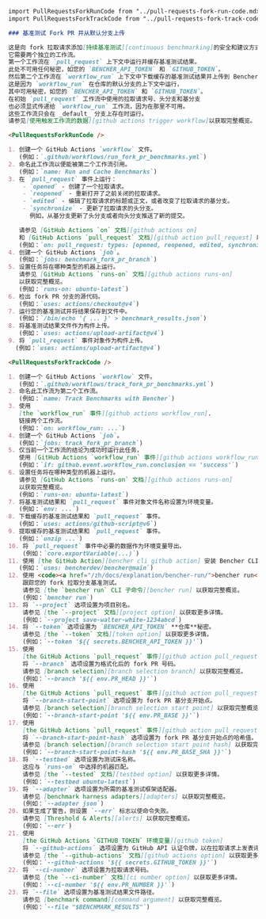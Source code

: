 ```markdown
import PullRequestsForkRunCode from "../pull-requests-fork-run-code.mdx";
import PullRequestsForkTrackCode from "../pull-requests-fork-track-code.mdx";

### 基准测试 Fork PR 并从默认分支上传

这是向 fork 拉取请求添加[持续基准测试][continuous benchmarking]的安全和建议方式。
它需要两个独立的工作流。
第一个工作流在 `pull_request` 上下文中运行并缓存基准测试结果。
此处不可用任何秘密，如您的 `BENCHER_API_TOKEN` 和 `GITHUB_TOKEN`。
然后第二个工作流在 `workflow_run` 上下文中下载缓存的基准测试结果并上传到 Bencher。
这是因为 `workflow_run` 在仓库的默认分支的上下文中运行，
其中可用秘密，如您的 `BENCHER_API_TOKEN` 和 `GITHUB_TOKEN`。
在初始 `pull_request` 工作流中使用的拉取请求号、头分支和基分支
也必须显式传递给 `workflow_run` 工作流，因为在那里不可用。
这些工作流只会在 _default_ 分支上存在时运行。
请参见[使用触发工作流的数据][github actions trigger workflow]以获取完整概览。

<PullRequestsForkRunCode />

1. 创建一个 GitHub Actions `workflow` 文件。
   (例如：`.github/workflows/run_fork_pr_benchmarks.yml`)
2. 命名此工作流以便能被第二个工作流引用。
   (例如：`name: Run and Cache Benchmarks`)
3. 在 `pull_request` 事件上运行：
    - `opened` - 创建了一个拉取请求。
    - `reopened` - 重新打开了之前关闭的拉取请求。
    - `edited` - 编辑了拉取请求的标题或正文，或者改变了拉取请求的基分支。
    - `synchronize` - 更新了拉取请求的头分支。
      例如，从基分支更新了头分支或者向头分支推送了新的提交。

   请参见 [GitHub Actions `on` 文档][github actions on]
   和 [GitHub Actions `pull_request` 文档][github action pull_request] 以获取完整概览。
   (例如：`on: pull_request: types: [opened, reopened, edited, synchronize]`)
4. 创建一个 GitHub Actions `job`。
   (例如：`jobs: benchmark_fork_pr_branch`)
5. 设置任务将在哪种类型的机器上运行。
   请参见 [GitHub Actions `runs-on` 文档][github actions runs-on]
   以获取完整概览。
   (例如：`runs-on: ubuntu-latest`)
6. 检出 fork PR 分支的源代码。
   (例如：`uses: actions/checkout@v4`)
7. 运行您的基准测试并将结果保存到文件中。
   (例如：`/bin/echo '{ ... }' > benchmark_results.json`)
8. 将基准测试结果文件作为构件上传。
   (例如：`uses: actions/upload-artifact@v4`)
9. 将 `pull_request` 事件对象作为构件上传。
  (例如：`uses: actions/upload-artifact@v4`)

<PullRequestsForkTrackCode />

1. 创建一个 GitHub Actions `workflow` 文件。
   (例如：`.github/workflows/track_fork_pr_benchmarks.yml`)
2. 命名此工作流为第二个工作流。
   (例如：`name: Track Benchmarks with Bencher`)
3. 使用
   [the `workflow_run` 事件][github actions workflow_run].
   链接两个工作流。
   (例如：`on: workflow_run: ...`)
4. 创建一个 GitHub Actions `job`。
   (例如：`jobs: track_fork_pr_branch`)
5. 仅当前一个工作流的结论为成功时运行此任务，
   使用 [GitHub Actions `workflow_run` 事件][github actions workflow_run]。
   (例如：`if: github.event.workflow_run.conclusion == 'success'`)
6. 设置任务将在哪种类型的机器上运行。
   请参见 [GitHub Actions `runs-on` 文档][github actions runs-on]
   以获取完整概览。
   (例如：`runs-on: ubuntu-latest`)
7. 将基准测试结果和 `pull_request` 事件对象文件名称设置为环境变量。
   (例如：`env: ...`)
8. 下载缓存的基准测试结果和 `pull_request` 事件。
   (例如：`uses: actions/github-script@v6`)
9. 提取缓存的基准测试结果和 `pull_request` 事件。
   (例如：`unzip ...`)
10. 将 `pull_request` 事件中必要的数据作为环境变量导出。
    (例如：`core.exportVariable(...)`)
11. 使用 [the GitHub Action][bencher cli github action] 安装 Bencher CLI。
   (例如：`uses: bencherdev/bencher@main`)
12. 使用 <code><a href="/zh/docs/explanation/bencher-run/">bencher run</a></code> CLI 子命令
    跟踪您的 fork 拉取分支基准测试。
    请参见 [the `bencher run` CLI 子命令][bencher run] 以获取完整概览。
    (例如：`bencher run`)
13. 将 `--project` 选项设置为项目别名。
    请参见 [the `--project` 文档][project option] 以获取更多详情。
    (例如：`--project save-walter-white-1234abcd`)
14. 将 `--token` 选项设置为 `BENCHER_API_TOKEN` **仓库**秘密。
    请参见 [the `--token` 文档][token option] 以获取更多详情。
    (例如：`--token '${{ secrets.BENCHER_API_TOKEN }}'`)
15. 使用
    [the GitHub Actions `pull_request` 事件][github action pull_request]
    将 `--branch` 选项设置为格式化后的 fork PR 号码。
    请参见 [branch selection][branch selection branch] 以获取完整概览。
    (例如：`--branch '${{ env.PR_HEAD }}'`)
16. 使用
    [the GitHub Actions `pull_request` 事件][github action pull_request]
    将 `--branch-start-point` 选项设置为 fork PR 基分支开始点。
    请参见 [branch selection][branch selection start point] 以获取完整概览。
    (例如：`--branch-start-point '${{ env.PR_BASE }}'`)
17. 使用
    [the GitHub Actions `pull_request` 事件][github action pull_request]
    将 `--branch-start-point-hash` 选项设置为 fork PR 基分支开始点的哈希值。
    请参见 [branch selection][branch selection start point hash] 以获取完整概览。
    (例如：`--branch-start-point-hash '${{ env.PR_BASE_SHA }}'`)
18. 将 `--testbed` 选项设置为测试床名称。
    这应与 `runs-on` 中选择的机器匹配。
    请参见 [the `--tested` 文档][testbed option] 以获取更多详情。
    (例如：`--testbed ubuntu-latest`)
19. 将 `--adapter` 选项设置为所需的基准测试框架适配器。
    请参见 [benchmark harness adapters][adapters] 以获取完整概览。
    (例如：`--adapter json`)
20. 如果生成了警告，则设置 `--err` 标志以使命令失败。
    请参见 [Threshold & Alerts][alerts] 以获取完整概览。
    (例如：`--err`)
21. 使用
    [the GitHub Actions `GITHUB_TOKEN` 环境变量][github token]
    将 `--github-actions` 选项设置为 GitHub API 认证令牌，以在拉取请求上发表评论。
    请参见 [the `--github-actions` 文档][github actions option] 以获取更多详情。
    (例如：`--github-actions '${{ secrets.GITHUB_TOKEN }}'`)
22. 将 `--ci-number` 选项设置为拉取请求号码。
    请参见 [the `--ci-number` 文档][ci number option] 以获取更多详情。
    (例如：`--ci-number '${{ env.PR_NUMBER }}'`)
23. 将 `--file` 选项设置为基准测试结果文件路径。
    请参见 [benchmark command][command argument] 以获取完整概览。
    (例如：`--file "$BENCHMARK_RESULTS"`)
```